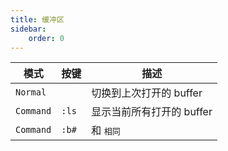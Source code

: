 ```yaml
---
title: 缓冲区
sidebar:
    order: 0
---
```



| 模式      | 按键                  | 描述                          |
| --------- | --------------------- | ----------------------------- |
| `Normal`  | <Kbd linux="ctrl+6"/> | 切换到上次打开的 buffer       |
| `Command` | `:ls`                 | 显示当前所有打开的 buffer     |
| `Command` | `:b#`                 | 和 <Kbd linux="ctrl+6"/> 相同 |

